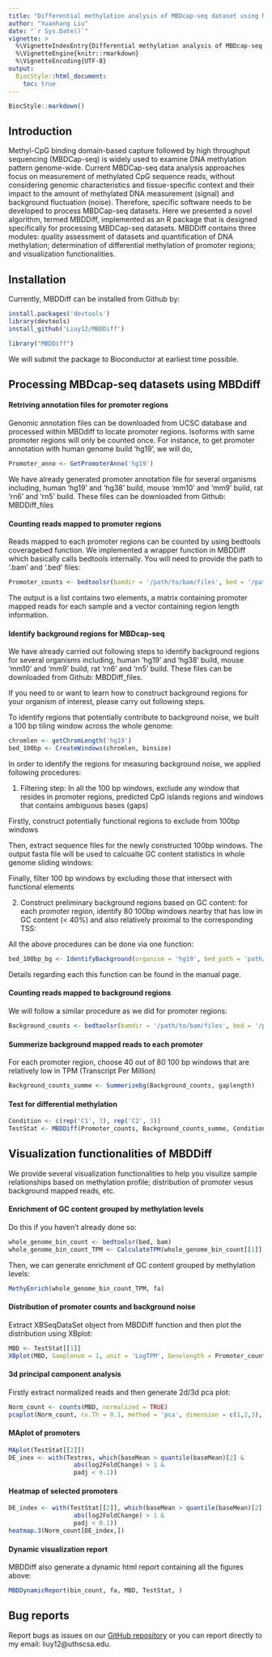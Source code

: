 ```yaml
---
title: "Differential methylation analysis of MBDcap-seq dataset using MBDDiff package"
author: "Yuanhang Liu"
date: "`r Sys.Date()`"
vignette: >
  %\VignetteIndexEntry{Differential methylation analysis of MBDcap-seq dataset using MBDDiff package}
  %\VignetteEngine{knitr::rmarkdown}
  %\VignetteEncoding{UTF-8} 
output: 
  BiocStyle::html_document:
    toc: true
---
```


```r
BiocStyle::markdown()
```

## Introduction 

Methyl-CpG binding domain-based capture
followed by high throughput sequencing (MBDCap-seq) is widely
used to examine DNA methylation pattern genome-wide. Current
MBDCap-seq data analysis approaches focus on measurement of
methylated CpG sequence reads, without considering genomic
characteristics and tissue-specific context and their impact to the
amount of methylated DNA measurement (signal) and background
fluctuation (noise). Therefore, specific software needs to be
developed to process MBDCap-seq datasets. Here we presented a
novel algorithm, termed MBDDiff, implemented as an R package that
is designed specifically for processing MBDCap-seq datasets.
MBDDiff contains three modules: quality assessment of datasets and
quantification of DNA methylation; determination of differential
methylation of promoter regions; and visualization functionalities.

## Installation 

Currently, MBDDiff can be installed from Github by: 
```r
install.packages('devtools')
library(devtools)
install_github('Liuy12/MBDDiff')
```
```r
library("MBDDiff")
```
We will submit the package to Bioconductor at earliest time possible. 

## Processing MBDcap-seq datasets using MBDdiff

#### Retriving annotation files for promoter regions

Genomic annotation files can be downloaded from UCSC database and processed within MBDdiff to locate promoter regions. Isoforms with same promoter regions will only be counted once. For instance, to get promoter annotation with human genome build 'hg19', we will do,

```r
Promoter_anno <- GetPromoterAnno('hg19')
```

We have already generated promoter annotation file for several organisms including, human 'hg19' and 'hg38' build, mouse 'mm10' and 'mm9' build, rat 'rn6' and 'rn5' build. These files can be downloaded from Github: MBDDiff_files

#### Counting reads mapped to promoter regions

Reads mapped to each promoter regions can be counted by using bedtools coveragebed function. We implemented a wrapper function in MBDDiff which basically calls bedtools internally. You will need to provide the path to '.bam' and '.bed' files:

```r
Promoter_counts <- bedtoolsr(bamdir = '/path/to/bam/files', bed = '/path/to/bed/file')
```

The output is a list contains two elements, a matrix containing promoter mapped reads for each sample and a vector containing region length information. 

#### Identify background regions for MBDcap-seq

We have already carried out following steps to identify background regions for several organisms including, human 'hg19' and 'hg38' build, mouse 'mm10' and 'mm9' build, rat 'rn6' and 'rn5' build. These files can be downloaded from Github: MBDDiff_files. 

If you need to or want to learn how to construct background regions for your organism of interest, please carry out following steps.

To identify regions that potentially contribute to
background noise, we built a 100 bp tiling window across the
whole genome:

```r
chromlen <- getChromLength('hg19')
bed_100bp <- CreateWindows(chromlen, binsize)
```

In order to identify the regions
for measuring background noise, we applied following
procedures:

1. Filtering step: In all the 100 bp windows, exclude any
window that resides in promoter regions, predicted CpG
islands regions and windows that contains ambiguous bases
(gaps)

Firstly, construct potentially functional regions to exclude from 100bp windows

Then, extract sequence files for the newly constructed 100bp windows. The output fasta file will be used to calcualte GC content statistics in whole genome sliding windows:

Finally, filter 100 bp windows by excluding those that intersect with functional elements

2. Construct preliminary background regions based on GC
content: for each promoter region, identify 80 100bp
windows nearby that has low in GC content (< 40%) and
also relatively proximal to the corresponding TSS:

All the above procedures can be done via one function:

```r
bed_100bp_bg <- IdentifyBackground(organism = 'hg19', bed_path = 'path/to/bed', binsize = 100, promo_bed = Promoter_anno, cores = 4)
```

Details regarding each this function can be found in the manual page. 

#### Counting reads mapped to background regions

We will follow a similar procedure as we did for promoter regions:

```r
Background_counts <- bedtoolsr(bamdir = '/path/to/bam/files', bed = '/path/to/bg_bed/file')
```

#### Summerize background mapped reads to each promoter

For each promoter region, choose 40 out of
80 100 bp windows that are relatively low in TPM (Transcript Per Million)

```r
Background_counts_summe <- Summerizebg(Background_counts, gaplength)
```

#### Test for differential methylation 

```r
Condition <- c(rep('C1', 3), rep('C2', 3))
TestStat <- MBDDiff(Promoter_counts, Background_counts_summe, Condition)
```

## Visualization functionalities of MBDDiff

We provide several visualization functionalities to help you visulize sample relationships based on methylation profile; distribution of promoter vesus background mapped reads, etc. 

#### Enrichment of GC content grouped by methylation levels

Do this if you haven't already done so:

```r
whole_genome_bin_count <- bedtoolsr(bed, bam)
whole_genome_bin_count_TPM <- CalculateTPM(whole_genome_bin_count[[1]], whole_genome_bin_count[[2]])
```

Then, we can generate enrichment of GC content grouped by methylation levels: 

```r
MethyEnrich(whole_genome_bin_count_TPM, fa)
```

#### Distribution of promoter counts and background noise

Extract XBSeqDataSet object from MBDDiff function and then plot the distribution using XBplot:

```r
MBD <- TestStat[[1]]
XBplot(MBD, Samplenum = 1, unit = 'LogTPM', Genelength = Promoter_counts[[2]])
```

#### 3d principal component analysis

Firstly extract normalized reads and then generate 2d/3d pca plot:

```r
Norm_count <- counts(MBD, normalized = TRUE)
pcaplot(Norm_count, cv.Th = 0.1, method = 'pca', dimension = c(1,2,3), )
```

#### MAplot of promoters

```r
MAplot(TestStat[[2]])
DE_inex <- with(Testres, which(baseMean > quantile(baseMean)[2] & 
                  abs(log2FoldChange) > 1 &
                  padj < 0.1))
```

#### Heatmap of selected promoters

```r
DE_index <- with(TestStat[[2]], which(baseMean > quantile(baseMean)[2] & 
                  abs(log2FoldChange) > 1 &
                  padj < 0.1))
heatmap.3(Norm_count[DE_index,])
```

#### Dynamic visualization report

MBDDiff also generate a dynamic html report containing all the figures above:

```r
MBDDynamicReport(bin_count, fa, MBD, TestStat, )
```


## Bug reports
Report bugs as issues on our [GitHub repository](https://github.com/Liuy12/MBDDiff/issues) or you can report directly to my email: liuy12@uthscsa.edu.